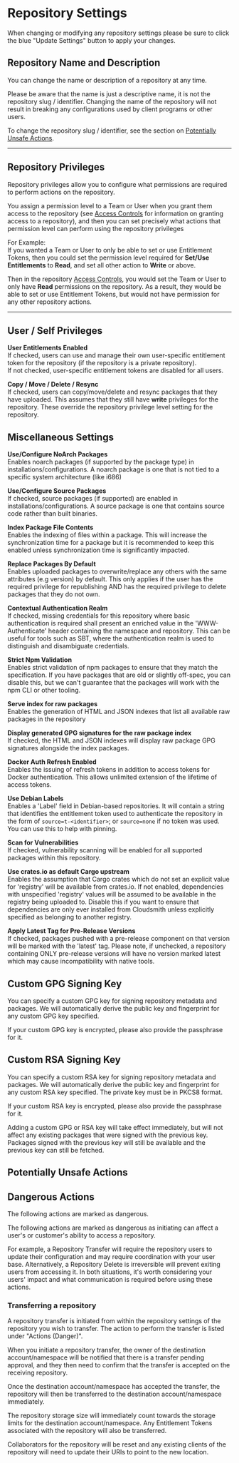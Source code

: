 
# Repository Settings

<Note variant="note">
  When changing or modifying any repository settings please be sure to click the blue "Update Settings" button to apply your changes.
</Note>

## Repository Name and Description

<BlockImage src={img_rpm_cloudsmith_rpm_example_1_0_1_COhhH8fjPOlhiPad_Pro_2} alt="Repository Name and Description"></BlockImage>

You can change the name or description of a repository at any time. 

Please be aware that the name is just a descriptive name, it is not the repository slug / identifier.  Changing the name of the repository will not result in breaking any configurations used by client programs or other users.

To change the repository slug / identifier, see the section on [Potentially Unsafe Actions](/repositories/repository-settings#potentially-unsafe-actions).

***

## Repository Privileges

<BlockImage src={img_repo_settingsiPad_Pro} alt="Repository Privileges"></BlockImage>

Repository privileges allow you to configure what permissions are required to perform actions on the repository.  

You assign a permission level to a Team or User when you grant them access to the repository (see [Access Controls](/repositories/repository-privileges#access-control) for information on granting access to a repository), and then you can set precisely what actions that permission level can perform using the repository privileges

For Example:  
If you wanted a Team or User to only be able to set or use Entitlement Tokens, then you could set the permission level required for **Set/Use Entitlements** to **Read**, and set all other action to **Write** or above.  

Then in the repository [Access Controls](/repositories/repository-privileges#access-control), you would set the Team or User to only have **Read** permissions on the repository.  As a result, they would be able to set or use Entitlement Tokens, but would not have permission for any other repository actions.

***

## User / Self Privileges

<BlockImage src={img_repo_settingsiPad_Pro_1} alt="Repository User / Self Privileges"></BlockImage>

**User Entitlements Enabled**  
If checked, users can use and manage their own user-specific entitlement token for the repository (if the repository is a private repository).  
If not checked, user-specific entitlement tokens are disabled for all users.

**Copy / Move / Delete / Resync**  
If checked, users can copy/move/delete and resync packages that they have uploaded. This assumes that they still have **write** privileges for the repository. These override the repository privilege level setting for the repository. 

## Miscellaneous Settings

<BlockImage src={img_repo_settingsiPad_Pro_1_2} alt="Miscellaneous Repository Settings"></BlockImage>

**Use/Configure NoArch Packages**  
Enables noarch packages (if supported by the package type) in installations/configurations. A noarch package is one that is not tied to a specific system architecture (like i686) 

**Use/Configure Source Packages**  
If checked, source packages (if supported) are enabled in installations/configurations. A source package is one that contains source code rather than built binaries.

**Index Package File Contents**  
Enables the indexing of files within a package. This will increase the synchronization time for a package but it is recommended to keep this enabled unless synchronization time is significantly impacted. 

**Replace Packages By Default**  
Enables uploaded packages to overwrite/replace any others with the same attributes (e.g version) by default. This only applies if the user has the required privilege for republishing AND has the required privilege to delete packages that they do not own. 

**Contextual Authentication Realm**  
If checked, missing credentials for this repository where basic authentication is required shall present an enriched value in the 'WWW-Authenticate' header containing the namespace and repository. This can be useful for tools such as SBT, where the authentication realm is used to distinguish and disambiguate credentials.

**Strict Npm Validation**  
Enables strict validation of npm packages to ensure that they match the specification. If you have packages that are old or slightly off-spec, you can disable this, but we can't guarantee that the packages will work with the npm CLI or other tooling.

**Serve index for raw packages**  
Enables the generation of HTML and JSON indexes that list all available raw packages in the repository

**Display generated GPG signatures for the raw package index**  
If checked, the HTML and JSON indexes will display raw package GPG signatures alongside the index packages. 

**Docker Auth Refresh Enabled**  
Enables the issuing of refresh tokens in addition to access tokens for Docker authentication. This allows unlimited extension of the lifetime of access tokens.

**Use Debian Labels**  
Enables a 'Label' field in Debian-based repositories. It will contain a string that identifies the entitlement token used to authenticate the repository in the form of `source=t-<identifier>`; or `source=none` if no token was used. You can use this to help with pinning.

**Scan for Vulnerabilities**  
If checked, vulnerability scanning will be enabled for all supported packages within this repository.

**Use crates.io as default Cargo upstream**  
Enables the assumption that Cargo crates which do not set an explicit value for 'registry' will be available from crates.io. If not enabled, dependencies with unspecified 'registry' values will be assumed to be available in the registry being uploaded to. Disable this if you want to ensure that dependencies are only ever installed from Cloudsmith unless explicitly specified as belonging to another registry.

**Apply Latest Tag for Pre-Release Versions**  
If checked, packages pushed with a pre-release component on that version will be marked with the 'latest' tag. Please note, if unchecked, a repository containing ONLY pre-release versions will have no version marked latest which may cause incompatibility with native tools.

## Custom GPG Signing Key

You can specify a custom GPG key for signing repository metadata and packages. We will automatically derive the public key and fingerprint for any custom GPG key specified.  

If your custom GPG key is encrypted, please also provide the passphrase for it. 

## Custom RSA Signing Key

You can specify a custom RSA key for signing repository metadata and packages. We will automatically derive the public key and fingerprint for any custom RSA key specified.  The private key must be in PKCS8 format.

If your custom RSA key is encrypted, please also provide the passphrase for it. 

<Note variant="note">
  Adding a custom GPG or RSA key will take effect immediately, but will not affect any existing packages that were signed with the previous key.  Packages signed with the previous key will still be available and the previous key can still be fetched.
</Note>


## Potentially Unsafe Actions

<BlockImage src={img_repo_settingsiPad_Pro_2} alt="Potentially Unsafe Actions"></BlockImage>

## Dangerous Actions

<Note variant="caution" headline="Dangerous Actions">
  The following actions are marked as dangerous.
</Note>

The following actions are marked as dangerous as initiating can affect a user's or customer's ability to access a repository.   

For example, a Repository Transfer will require the repository users to update their configuration and may require coordination with your user base. Alternatively, a Repository Delete is irreversible will prevent exiting users from accessing it. In both situations, it's worth considering your users' impact and what communication is required before using these actions.

<BlockImage src={img_repo_settingsiPad_Pro_3} alt="Dangerous Actions"></BlockImage>

### Transferring a repository

A repository transfer is initiated from within the repository settings of the repository you wish to transfer. The action to perform the transfer is listed under "Actions (Danger)".

When you initiate a repository transfer, the owner of the destination account/namespace will be notified that there is a transfer pending approval, and they then need to confirm that the transfer is accepted on the receiving repository.

Once the destination account/namespace has accepted the transfer, the repository will then be transferred to the destination account/namespace immediately. 

The repository storage size will immediately count towards the storage limits for the destination account/namespace. Any Entitlement Tokens associated with the repository will also be transferred. 

Collaborators for the repository will be reset and any existing clients of the repository will need to update their URIs to point to the new location.
